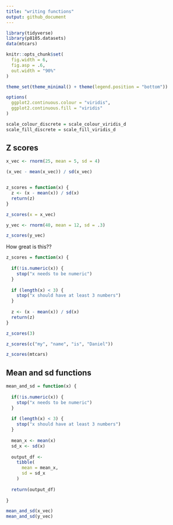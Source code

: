 ```yaml
---
title: "writing functions"
output: github_document
---
```


```r
library(tidyverse)
library(p8105.datasets)
data(mtcars)

knitr::opts_chunk$set(
  fig.width = 6,
  fig.asp = .6,
  out.width = "90%"
)

theme_set(theme_minimal() + theme(legend.position = "bottom"))

options(
  ggplot2.continuous.colour = "viridis",
  ggplot2.continuous.fill = "viridis"
)

scale_colour_discrete = scale_colour_viridis_d
scale_fill_discrete = scale_fill_viridis_d
```


## Z scores

```r
x_vec <- rnorm(25, mean = 5, sd = 4)

(x_vec - mean(x_vec)) / sd(x_vec)


z_scores = function(x) {
  z <- (x - mean(x)) / sd(x)
  return(z)
}

z_scores(x = x_vec)

y_vec <- rnorm(40, mean = 12, sd = .3)

z_scores(y_vec)
```

How great is this??

```r
z_scores = function(x) {
  
  if(!is.numeric(x)) {
    stop("x needs to be numeric")
  }  
  
  if (length(x) < 3) {
    stop("x should have at least 3 numbers")
  }
  
  z <- (x - mean(x)) / sd(x)
  return(z)
}
```


```r
z_scores(3)

z_scores(c("my", "name", "is", "Daniel"))

z_scores(mtcars)
```

## Mean and sd functions

```r
mean_and_sd = function(x) {
  
  if(!is.numeric(x)) {
    stop("x needs to be numeric")
  }  
  
  if (length(x) < 3) {
    stop("x should have at least 3 numbers")
  }
  
  mean_x <- mean(x)
  sd_x <- sd(x)
  
  output_df <- 
    tibble(
      mean = mean_x,
      sd = sd_x
    )
  
  return(output_df)
  
}

mean_and_sd(x_vec)
mean_and_sd(y_vec)
```


